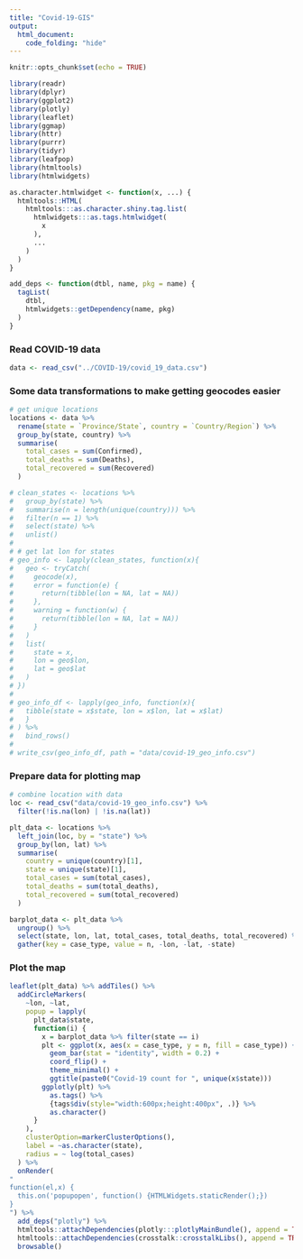 ```yaml
---
title: "Covid-19-GIS"
output:
  html_document:
    code_folding: "hide"
---
```


```r
knitr::opts_chunk$set(echo = TRUE)
```


```r
library(readr)
library(dplyr)
library(ggplot2)
library(plotly)
library(leaflet)
library(ggmap)
library(httr)
library(purrr)
library(tidyr)
library(leafpop)
library(htmltools)
library(htmlwidgets)

as.character.htmlwidget <- function(x, ...) {
  htmltools::HTML(
    htmltools:::as.character.shiny.tag.list(
      htmlwidgets:::as.tags.htmlwidget(
        x
      ),
      ...
    )
  )
}

add_deps <- function(dtbl, name, pkg = name) {
  tagList(
    dtbl,
    htmlwidgets::getDependency(name, pkg)
  )
}
```

### Read COVID-19 data
```r
data <- read_csv("../COVID-19/covid_19_data.csv")
```

### Some data transformations to make getting geocodes easier
```r
# get unique locations
locations <- data %>%
  rename(state = `Province/State`, country = `Country/Region`) %>%
  group_by(state, country) %>%
  summarise(
    total_cases = sum(Confirmed),
    total_deaths = sum(Deaths),
    total_recovered = sum(Recovered)
  )

# clean_states <- locations %>%
#   group_by(state) %>%
#   summarise(n = length(unique(country))) %>%
#   filter(n == 1) %>%
#   select(state) %>%
#   unlist()
# 
# # get lat lon for states
# geo_info <- lapply(clean_states, function(x){
#   geo <- tryCatch(
#     geocode(x),
#     error = function(e) {
#       return(tibble(lon = NA, lat = NA))
#     },
#     warning = function(w) {
#       return(tibble(lon = NA, lat = NA))
#     }
#   )
#   list(
#     state = x,
#     lon = geo$lon,
#     lat = geo$lat
#   )
# })
# 
# geo_info_df <- lapply(geo_info, function(x){
#   tibble(state = x$state, lon = x$lon, lat = x$lat)
#   }
# ) %>%
#   bind_rows()
# 
# write_csv(geo_info_df, path = "data/covid-19_geo_info.csv")
```

### Prepare data for plotting map

```r
# combine location with data
loc <- read_csv("data/covid-19_geo_info.csv") %>%
  filter(!is.na(lon) | !is.na(lat))

plt_data <- locations %>%
  left_join(loc, by = "state") %>%
  group_by(lon, lat) %>%
  summarise(
    country = unique(country)[1],
    state = unique(state)[1],
    total_cases = sum(total_cases),
    total_deaths = sum(total_deaths),
    total_recovered = sum(total_recovered)
  )

barplot_data <- plt_data %>%
  ungroup() %>%
  select(state, lon, lat, total_cases, total_deaths, total_recovered) %>%
  gather(key = case_type, value = n, -lon, -lat, -state)
```

### Plot the map

```r
leaflet(plt_data) %>% addTiles() %>%
  addCircleMarkers(
    ~lon, ~lat,
    popup = lapply(
      plt_data$state,
      function(i) {
        x = barplot_data %>% filter(state == i)
        plt <- ggplot(x, aes(x = case_type, y = n, fill = case_type)) + 
          geom_bar(stat = "identity", width = 0.2) + 
          coord_flip() + 
          theme_minimal() +
          ggtitle(paste0("Covid-19 count for ", unique(x$state)))
        ggplotly(plt) %>%
          as.tags() %>%
          {tags$div(style="width:600px;height:400px", .)} %>%
          as.character()
      }
    ),
    clusterOption=markerClusterOptions(),
    label = ~as.character(state),
    radius = ~ log(total_cases)
  ) %>%
  onRender(
"
function(el,x) {
  this.on('popupopen', function() {HTMLWidgets.staticRender();})
}
") %>%
  add_deps("plotly") %>%
  htmltools::attachDependencies(plotly:::plotlyMainBundle(), append = TRUE) %>%
  htmltools::attachDependencies(crosstalk::crosstalkLibs(), append = TRUE) %>%
  browsable()
```